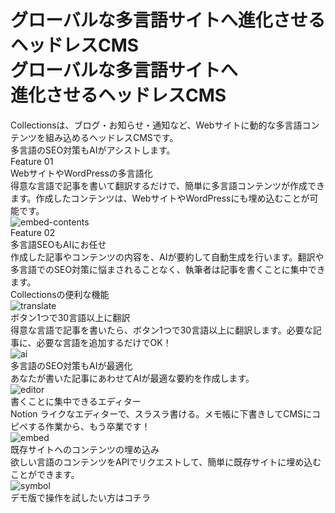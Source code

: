 
<div className="bg-black text-white py-2 flex justify-center items-start">
  <div className="w-full lg:w-[90rem] px-5 lg:px-8">
    <div className="mt-7 lg:mt-20 mb-12 lg:mb-16">
      <h1 className="text-4xl md:text-6xl font-bold">
        <div className="leading-relaxed block md:hidden">
          グローバルな多言語サイトへ進化させるヘッドレスCMS
        </div>
        <div className="leading-narrow hidden md:block">グローバルな多言語サイトへ</div>
        <div className="leading-narrow mt-2 hidden md:block">進化させるヘッドレスCMS</div>
      </h1>
      <div className="mt-10 text-xl leading-loose tracking-wider">
        Collectionsは、ブログ・お知らせ・通知など、Webサイトに動的な多言語コンテンツを組み込めるヘッドレスCMSです。
      </div>
      <div className="mt-2 text-xl tracking-wider">多言語のSEO対策もAIがアシストします。</div>
      <div className="mt-14 flex justify-center md:block">
        <RegisterButton title={'に登録して利用を開始'} isWide={false} />
      </div>
    </div>
  </div>
</div>
<div className="py-2 flex justify-center items-start">
  <div className="w-full lg:w-[90rem] px-5 lg:px-8 pt-16 pb-20">
    <div>
      <div className="text-subtitle">Feature 01</div>
      <div className="text-heading leading-narrow mt-2">WebサイトやWordPressの多言語化</div>
      <div className="text-xl leading-relaxed mt-4">
        得意な言語で記事を書いて翻訳するだけで、簡単に多言語コンテンツが作成できます。作成したコンテンツは、WebサイトやWordPressにも埋め込むことが可能です。
      </div>
      <Image src={embedContentsJa} alt="embed-contents" className="h-64 mx-auto mt-9" />
    </div>
    <div className="mt-12">
      <div className="text-subtitle">Feature 02</div>
      <div className="text-heading leading-narrow mt-2">多言語SEOもAIにお任せ</div>
      <div className="text-xl leading-relaxed mt-4">
        作成した記事やコンテンツの内容を、AIが要約して自動生成を行います。翻訳や多言語でのSEO対策に悩まされることなく、執筆者は記事を書くことに集中できます。
      </div>
    </div>
  </div>
</div>
<div className="py-2 flex justify-center items-start bg-feature w-full">
  <div className="w-full lg:w-[90rem] px-5 lg:px-8 pt-16 pb-20">
    <div className="text-heading leading-narrow mt-2 text-feature">Collectionsの便利な機能</div>
    <div className="grid grid-cols-2 lg:grid-cols-4 gap-6 lg:gap-12 mt-12">
      <div className="flex flex-col gap-5">
        <Image src={featureTranslate} alt="translate" className="h-36 mx-auto" />
        <div className="text-feature-subtitle text-feature">ボタン1つで30言語以上に翻訳</div>
        <div className="leading-relaxed">
          得意な言語で記事を書いたら、ボタン1つで30言語以上に翻訳します。必要な記事に、必要な言語を追加するだけでOK！
        </div>
      </div>
      <div className="flex flex-col gap-5">
        <Image src={featureAi} alt="ai" className="h-36 mx-auto" />
        <div className="text-feature-subtitle text-feature">多言語のSEO対策もAIが最適化</div>
        <div className="leading-relaxed">
          あなたが書いた記事にあわせてAIが最適な要約を作成します。
        </div>
      </div>
      <div className="flex flex-col gap-5">
        <Image src={featureEditor} alt="editor" className="h-36 mx-auto" />
        <div className="text-feature-subtitle text-feature">書くことに集中できるエディター</div>
        <div className="leading-relaxed">
          Notion
          ライクなエディターで、スラスラ書ける。メモ帳に下書きしてCMSにコピペする作業から、もう卒業です！
        </div>
      </div>
      <div className="flex flex-col gap-5">
        <Image src={featureEmbed} alt="embed" className="h-36 mx-auto" />
        <div className="text-feature-subtitle text-feature">既存サイトへのコンテンツの埋め込み</div>
        <div className="leading-relaxed">
          欲しい言語のコンテンツをAPIでリクエストして、簡単に既存サイトに埋め込むことができます。
        </div>
      </div>
    </div>
    <div className="flex flex-col justify-center items-center mt-16">
      <div>
        <RegisterButton title={'に登録して利用を開始'} isWide={true} />
      </div>
      <div className="mt-10">
        <Link
          href="https://app.collectionsdemo.live/admin"
          target="_blank"
          rel="noopener noreferrer"
          className="underline hover:no-underline underline-offset-4"
        >
          <div className="flex flex-row items-center gap-2">
            <Image src={symbol} alt="symbol" className="h-8 w-auto" />
            <div>デモ版で操作を試したい方はコチラ</div>
          </div>
        </Link>
      </div>
    </div>
  </div>
</div>
